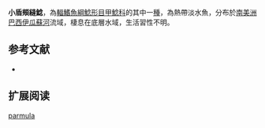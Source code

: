 {{Speciesbox
| name = 小盾頰縫鯰
| image = 
| image_width = 250px
| image_caption = 
| status = NE
| status_system = IUCN3.1
| genus = Pareiorhaphis
| species = parmula
| authority = [[Pereira|Pereira]], 2005
| synonyms = 
}}

'''小盾頰縫鯰'''，為[[輻鰭魚綱|輻鰭魚綱]][[鯰形目|鯰形目]][[甲鯰科|甲鯰科]]的其中一[[種|種]]，為熱帶淡水魚，分布於[[南美洲|南美洲]][[巴西|巴西]][[伊瓜蘇河|伊瓜蘇河]]流域，棲息在底層水域，生活習性不明。
==参考文献==
*{{FishBase_species|genus=Pareiorhaphis|species=parmula|year=2015|month=2}}

== 扩展阅读 ==
{{refbegin}}
{{wikispecies-inline|Pareiorhaphis parmula|小盾頰縫鯰}}
{{refend}}
{{Taxonbar|from=Q6404509}}

[[Category:頰縫鯰屬|parmula]]